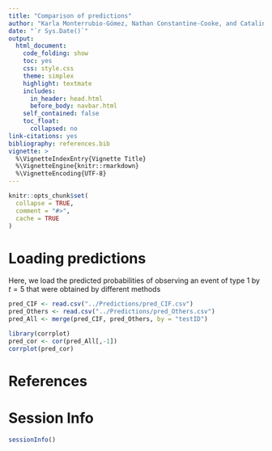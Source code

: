 ```yaml
---
title: "Comparison of predictions"
author: "Karla Monterrubio-Gómez, Nathan Constantine-Cooke, and Catalina Vallejos"
date: "`r Sys.Date()`"
output:
  html_document:
    code_folding: show
    toc: yes
    css: style.css
    theme: simplex
    highlight: textmate
    includes:
      in_header: head.html
      before_body: navbar.html
    self_contained: false
    toc_float:
      collapsed: no
link-citations: yes
bibliography: references.bib
vignette: >
  %\VignetteIndexEntry{Vignette Title}
  %\VignetteEngine{knitr::rmarkdown}
  %\VignetteEncoding{UTF-8}
---
```


```r
knitr::opts_chunk$set(
  collapse = TRUE,
  comment = "#>",
  cache = TRUE
)
```


# Loading predictions

Here, we load the predicted probabilities of observing an event of type 1 by
$t=5$ that were obtained by different methods


```r
pred_CIF <- read.csv("../Predictions/pred_CIF.csv")
pred_Others <- read.csv("../Predictions/pred_Others.csv")
pred_All <- merge(pred_CIF, pred_Others, by = "testID")
```

```r
library(corrplot)
pred_cor <- cor(pred_All[,-1])
corrplot(pred_cor)
```


# References
<div id="refs"></div>

# Session Info
```r
sessionInfo()
```

